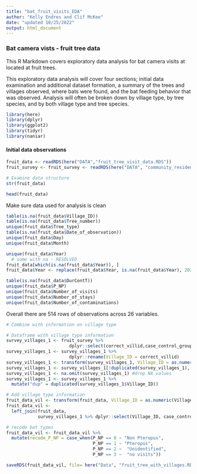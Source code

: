 ```yaml
---
title: "bat_fruit_visits_EDA"
author: "Kelly Endres and Clif McKee"
date: "updated 10/25/2022"
output: html_document
---
```


### Bat camera vists - fruit tree data

This R Markdown covers exploratory data analysis for bat camera visits at located at fruit trees. 

This exploratory data analysis will cover four sections; initial data examination and additional dataset formation, a summary of the trees and villages observed, where bats were found, and the bat feeding behavior that was observed. Analysis will often be broken down by village type, by tree species, and by both village type and tree species. 

```r
library(here)
library(dplyr)
library(ggplot2)
library(tidyr)
library(naniar)
```


#### Initial data observations

```r
fruit_data <- readRDS(here("DATA","fruit_tree_visit_data.RDS"))
fruit_survey <- fruit_survey <- readRDS(here("DATA", "community_resident_fruit_survey.RDS"))
```


```r
# Examine data structure
str(fruit_data) 

head(fruit_data)
```

Make sure data used for analysis is clean

```r

table(is.na(fruit_data$Village_ID))
table(is.na(fruit_data$Tree_number))
unique(fruit_data$Tree_type)
table(is.na(fruit_data$Date_of_observation))
unique(fruit_data$Day)
unique(fruit_data$Month)

unique(fruit_data$Year)
  # some with na - RESOLVED
fruit_data[which(is.na(fruit_data$Year)), ] 
fruit_data$Year <- replace(fruit_data$Year, is.na(fruit_data$Year), 2021)

table(is.na(fruit_data$DurContT))
unique(fruit_data$P_NP)
unique(fruit_data$Number_of_visits)
unique(fruit_data$Number_of_stays)
unique(fruit_data$Number_of_contaminations)
```


Overall there are 514 rows of observations across 26 variables. 

```r
# Combine with information on village type

# Dataframe with village type information
survey_villages_1 <- fruit_survey %>% 
                        dplyr::select(correct_villid,case_control_group) #only keep village type information
survey_villages_1 <- survey_villages_1 %>% 
                        dplyr::rename(Village_ID = correct_villid)
survey_villages_1 <- transform(survey_villages_1, Village_ID = as.numeric(Village_ID))
survey_villages_1 <- survey_villages_1[!duplicated(survey_villages_1), ] #drop duplicate observations
survey_villages_1 <- na.omit(survey_villages_1) #drop NA values
survey_villages_1 <- survey_villages_1 %>% 
  mutate("dup" = duplicated(survey_villages_1$Village_ID))

# Add village type information
fruit_data_vil <- transform(fruit_data, Village_ID = as.numeric(Village_ID))
fruit_data_vil <-
  left_join(fruit_data,
            survey_villages_1 %>% dplyr::select(Village_ID, case_control_group))

# recode bat types
fruit_data_vil <- fruit_data_vil %>% 
  mutate(recode_P_NP = case_when(P_NP == 0 ~ "Non Pteropus", 
                                 P_NP == 1 ~ "Pteropus",
                                 P_NP == 2 ~  "Unidentified",
                                 P_NP == 3 ~  "no visits"))

saveRDS(fruit_data_vil, file= here("Data", "fruit_tree_with_villages.RDS"))
```
